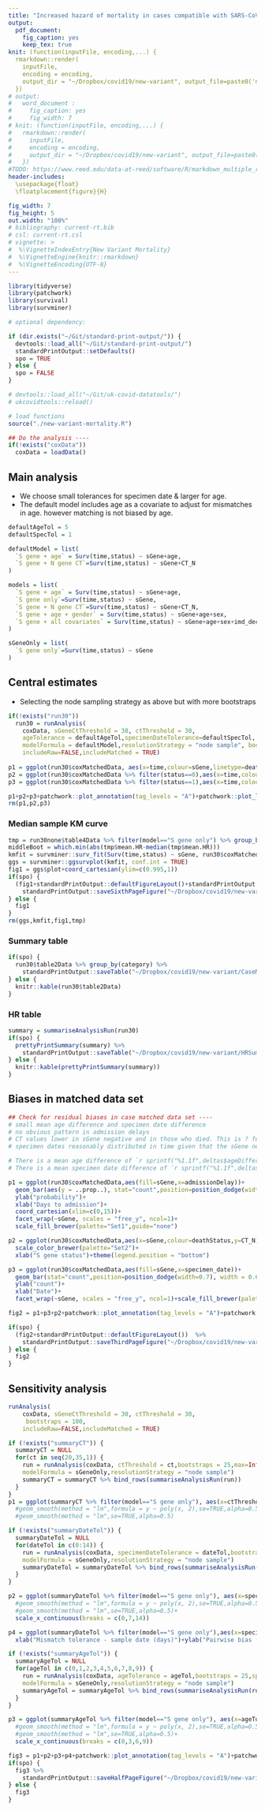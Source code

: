 ```yaml
---
title: "Increased hazard of mortality in cases compatible with SARS-CoV-2 variant under investigation 202012/1 - a matched cohort study"
output:
  pdf_document:
    fig_caption: yes
    keep_tex: true
knit: (function(inputFile, encoding,...) {
  rmarkdown::render(
    inputFile,
    encoding = encoding,
    output_dir = "~/Dropbox/covid19/new-variant", output_file=paste0('new-variant-mortality-',Sys.Date(),'.pdf'))
  })
# output:
#   word_document :
#     fig_caption: yes
#     fig_width: 7
# knit: (function(inputFile, encoding,...) {
#   rmarkdown::render(
#     inputFile,
#     encoding = encoding,
#     output_dir = "~/Dropbox/covid19/new-variant", output_file=paste0('new-variant-mortality-',Sys.Date(),'.docx'))
#   })
#TODO: https://www.reed.edu/data-at-reed/software/R/markdown_multiple_reports.html
header-includes:
  \usepackage{float}
  \floatplacement{figure}{H}    

fig_width: 7
fig_height: 5
out.width: "100%"
# bibliography: current-rt.bib
# csl: current-rt.csl
# vignette: >
#  %\VignetteIndexEntry{New Variant Mortality}
#  %\VignetteEngine{knitr::rmarkdown}
#  %\VignetteEncoding{UTF-8}
---
```


```r

library(tidyverse)
library(patchwork)
library(survival)
library(survminer)

# optional dependency:

if (dir.exists("~/Git/standard-print-output/")) {
  devtools::load_all("~/Git/standard-print-output/")
  standardPrintOutput::setDefaults()
  spo = TRUE
} else {
  spo = FALSE
}

# devtools::load_all("~/Git/uk-covid-datatools/")
# ukcovidtools::reload()

# load functions
source("./new-variant-mortality.R")

```

```r
## Do the analysis ----
if(!exists("coxData")) 
  coxData = loadData()

```

## Main analysis

* We choose small tolerances for specimen date & larger for age.
* The default model includes age as a covariate to adjust for mismatches in age. however matching is not biased by age.

```r
defaultAgeTol = 5
defaultSpecTol = 1

defaultModel = list(
  `S gene + age` = Surv(time,status) ~ sGene+age,
  `S gene + N gene CT`=Surv(time,status) ~ sGene+CT_N
)

models = list(
  `S gene + age` = Surv(time,status) ~ sGene+age,
  `S gene only`=Surv(time,status) ~ sGene, 
  `S gene + N gene CT`=Surv(time,status) ~ sGene+CT_N, 
  `S gene + age + gender` = Surv(time,status) ~ sGene+age+sex,
  `S gene + all covariates` = Surv(time,status) ~ sGene+age+sex+imd_decile+ethnicity_final #+residential_category
)

sGeneOnly = list(
  `S gene only`=Surv(time,status) ~ sGene
)

```

## Central estimates

* Selecting the node sampling strategy as above but with more bootstraps

```r

if(!exists("run30")) 
  run30 = runAnalysis(
    coxData, sGeneCtThreshold = 30, ctThreshold = 30,
    ageTolerance = defaultAgeTol,specimenDateTolerance=defaultSpecTol,
    modelFormula = defaultModel,resolutionStrategy = "node sample", bootstraps = 100,
    includeRaw=FALSE,includeMatched = TRUE)
  
p1 = ggplot(run30$coxMatchedData, aes(x=time,colour=sGene,linetype=deathStatus))+geom_line(stat="count")+scale_y_log10()
p2 = ggplot(run30$coxMatchedData %>% filter(status==0),aes(x=time,colour=sGene))+ stat_ecdf(geom = "step")+ylab("P(censored before t|censored)")
p3 = ggplot(run30$coxMatchedData %>% filter(status==1),aes(x=time,colour=sGene))+ stat_ecdf(geom = "step")+ylab("P(died before t|died)")

p1+p2+p3+patchwork::plot_annotation(tag_levels = "A")+patchwork::plot_layout(guides="collect")
rm(p1,p2,p3)
```


### Median sample KM curve

```r
tmp = run30none$table4Data %>% filter(model=="S gene only") %>% group_by(boot) %>% summarise(mean.HR = mean(HR)) %>% ungroup() 
middleBoot = which.min(abs(tmp$mean.HR-median(tmp$mean.HR)))
kmfit = survminer::surv_fit(Surv(time,status) ~ sGene, run30$coxMatchedData %>% filter(boot==middleBoot))
ggs = survminer::ggsurvplot(kmfit, conf.int = TRUE)
fig1 = ggs$plot+coord_cartesian(ylim=c(0.995,1))
if(spo) {
  (fig1+standardPrintOutput::defaultFigureLayout()+standardPrintOutput::narrower())  %>% 
    standardPrintOutput::saveSixthPageFigure("~/Dropbox/covid19/new-variant/KMCurve")
} else {
  fig1
}
rm(ggs,kmfit,fig1,tmp)
```
### Summary table

```r

if(spo) {
  run30$table2Data %>% group_by(category) %>% 
    standardPrintOutput::saveTable("~/Dropbox/covid19/new-variant/CaseMatchedSummaryTable",defaultFontSize = 8)
} else {
  knitr::kable(run30$table2Data)
}
```

### HR table

```r
summary = summariseAnalysisRun(run30)
if(spo) {
  prettyPrintSummary(summary) %>% 
    standardPrintOutput::saveTable("~/Dropbox/covid19/new-variant/HRSummaryTable",defaultFontSize = 8)
} else {
  knitr::kable(prettyPrintSummary(summary))
}

```

## Biases in matched data set

```r
## Check for residual biases in case matched data set ----
# small mean age difference and specimen date difference
# no obvious pattern in admission delays
# CT values lower in sGene negative and in those who died. This is ? feature of sGene neg infection
# specimen dates reasonably distributed in time given that the sGene negative numbers increasing. Could constrain analysis to post Dec only.

# There is a mean age difference of `r sprintf("%1.1f",deltas$ageDifference)` years.
# There is a mean specimen date difference of `r sprintf("%1.1f",deltas$specimenDateDifference)` years.

p1 = ggplot(run30$coxMatchedData,aes(fill=sGene,x=admissionDelay))+
  geom_bar(aes(y = ..prop..), stat="count",position=position_dodge(width=0.7), width = 0.6)+
  ylab("probability")+
  xlab("Days to admission")+
  coord_cartesian(xlim=c(0,15))+
  facet_wrap(~sGene, scales = "free_y", ncol=1)+
  scale_fill_brewer(palette="Set1",guide="none")

p2 = ggplot(run30$coxMatchedData,aes(x=sGene,colour=deathStatus,y=CT_N))+geom_boxplot()+ylab("N Gene CT value")+
  scale_color_brewer(palette="Set2")+
  xlab("S gene status")+theme(legend.position = "bottom")

p3 = ggplot(run30$coxMatchedData,aes(fill=sGene,x=specimen_date))+
  geom_bar(stat="count",position=position_dodge(width=0.7), width = 0.6)+
  ylab("count")+
  xlab("Date")+
  facet_wrap(~sGene, scales = "free_y", ncol=1)+scale_fill_brewer(palette="Set1",guide="none")+xlab("date")

fig2 = p1+p3+p2+patchwork::plot_annotation(tag_levels = "A")+patchwork::plot_layout(ncol=3)

if(spo) {
  (fig2+standardPrintOutput::defaultFigureLayout())  %>% 
    standardPrintOutput::saveThirdPageFigure("~/Dropbox/covid19/new-variant/ResidualBiases")
} else {
  fig2
}
```

## Sensitivity analysis

```r

runAnalysis(
    coxData, sGeneCtThreshold = 30, ctThreshold = 30,
     bootstraps = 100,
    includeRaw=FALSE,includeMatched = TRUE)

if (!exists("summaryCT")) {
  summaryCT = NULL
  for(ct in seq(20,35,1)) {
    run = runAnalysis(coxData, ctThreshold = ct,bootstraps = 25,max=Inf,ageTolerance = defaultAgeTol,specimenDateTolerance=defaultSpecTol,
    modelFormula = sGeneOnly,resolutionStrategy = "node sample")
    summaryCT = summaryCT %>% bind_rows(summariseAnalysisRun(run))
  }
}
p1 = ggplot(summaryCT %>% filter(model=="S gene only"), aes(x=ctThreshold, y=mean.HR,ymin=mean.HR.lower,ymax=mean.HR.upper))+geom_point()+geom_errorbar()+xlab("CT threshold")+ylab("Hazard rate")#+
  #geom_smooth(method = "lm",formula = y ~ poly(x, 2),se=TRUE,alpha=0.5)
  #geom_smooth(method = "lm",se=TRUE,alpha=0.5)

```

```r
if (!exists("summaryDateTol")) {
  summaryDateTol = NULL
  for(dateTol in c(0:14)) {
    run = runAnalysis(coxData, specimenDateTolerance = dateTol,bootstraps = 25,ageTolerance = defaultAgeTol,
    modelFormula = sGeneOnly,resolutionStrategy = "node sample")
    summaryDateTol = summaryDateTol %>% bind_rows(summariseAnalysisRun(run))
  }
}

p2 = ggplot(summaryDateTol %>% filter(model=="S gene only"), aes(x=specimenDateTolerance, y=mean.HR,ymin=mean.HR.lower,ymax=mean.HR.upper))+geom_point()+geom_errorbar()+xlab("Mismatch tolerance - sample date (days)")+ylab("Hazard rate")+
  #geom_smooth(method = "lm",formula = y ~ poly(x, 2),se=TRUE,alpha=0.5)
  #geom_smooth(method = "lm",se=TRUE,alpha=0.5)+
  scale_x_continuous(breaks = c(0,7,14))

p4 = ggplot(summaryDateTol %>% filter(model=="S gene only"),aes(x=specimenDateTolerance,y=mean.specimenDateDifference))+geom_bar(stat="identity", width=0.7, fill="steelblue") + 
  xlab("Mismatch tolerance - sample date (days)")+ylab("Pairwise bias (days)")+scale_x_continuous(breaks = c(0,7,14))

```

```r
if (!exists("summaryAgeTol")) {
  summaryAgeTol = NULL
  for(ageTol in c(0,1,2,3,4,5,6,7,8,9)) {
    run = runAnalysis(coxData, ageTolerance = ageTol,bootstraps = 25,specimenDateTolerance=defaultSpecTol,
    modelFormula = sGeneOnly,resolutionStrategy = "node sample")
    summaryAgeTol = summaryAgeTol %>% bind_rows(summariseAnalysisRun(run))
  }
}

p3 = ggplot(summaryAgeTol %>% filter(model=="S gene only"), aes(x=ageTolerance, y=mean.HR,ymin=mean.HR.lower,ymax=mean.HR.upper))+geom_point()+geom_errorbar()+xlab("Mismatch tolerance - age (years)")+ylab("Hazard rate")+
  #geom_smooth(method = "lm",formula = y ~ poly(x, 2),se=TRUE,alpha=0.5)
  #geom_smooth(method = "lm",se=TRUE,alpha=0.5)+
  scale_x_continuous(breaks = c(0,3,6,9))
```

```r
fig3 = p1+p2+p3+p4+patchwork::plot_annotation(tag_levels = "A")+patchwork::plot_layout(ncol=2)
if(spo) {
  fig3 %>% 
    standardPrintOutput::saveHalfPageFigure("~/Dropbox/covid19/new-variant/SensitivityAnalysis")
} else {
  fig3
}
```

